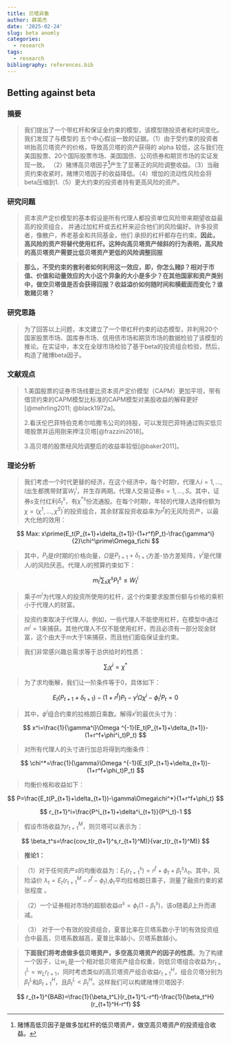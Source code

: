 ```yaml
---
title: 贝塔异象
author: 薛英杰
date: '2025-02-24'
slug: beta anomly
categories:
  - research
tags:
  - research
bibliography: references.bib
---
```


## Betting against beta

### 摘要

> 我们提出了一个带杠杆和保证金约束的模型，该模型随投资者和时间变化。我们发现了与模型的 五个中心假设一致的证据。（1）由于受约束的投资者哄抬高贝塔资产的价格，导致高贝塔的资产获得的 alpha 较低，这与我们在美国股票、20个国际股票市场、美国国债、公司债券和期货市场的实证发现一致。 （2）赌博高贝塔因子[^1]产生了显著正的风险调整收益。（3）当融资约束收紧时，赌博贝塔因子的收益降低。（4）增加的流动性风险会将beta压缩到1.（5）更大约束的投资者持有更高风险的资产。

[^1]: 赌博高低贝因子是做多加杠杆的低贝塔资产，做空高贝塔资产的投资组合收益。

### 研究问题

> 资本资产定价模型的基本假设是所有代理人都投资单位风险带来期望收益最高的投资组合， 并通过加杠杆或去杠杆来迎合他们的风险偏好。许多投资者，像散户，养老基金和共同基金，他们 承担的杠杆都存在约束。**因此，高风险的资产将替代使用杠杆。这种向高贝塔资产倾斜的行为表明，高风险的高贝塔资产需要比低贝塔资产更低的风险调整回报**

> **那么，不受约束的套利者如何利用这一效应，即，你怎么赌β？相对于市值、价值和动量效应的大小这个异象的大小是多少？在其他国家和资产类别中，做空贝塔值是否会获得回报？收益溢价如何随时间和横截面而变化？谁敢赌贝塔？**

### 研究思路

> 为了回答以上问题，本文建立了一个带杠杆约束的动态模型，并利用20个国家股票市场、国库券市场、信用债市场和期货市场的数据检验了该模型的推论。在实证中，本文在全球市场检验了基于beta的投资组合检验，然后，构造了赌博beta因子。

### 文献观点

> 1.美国股票的证券市场线要比资本资产定价模型（CAPM）更加平坦，带有借贷约束的CAPM模型比标准的CAPM模型对美股收益的解释更好[@mehrling2011; @black1972a]。
>
> 2.看沃伦巴菲特伯克希尔哈撒韦公司的持股，可以发现巴菲特通过购买低贝塔股票并运用刚来押注贝塔[@frazzini2018]。
>
> 3.高贝塔的股票经风险调整后的收益率较低[@baker2011]。

### 理论分析

> 我们考虑一个时代更替的经济，在这个经济中，每个时期$t$，代理人$i=1,\dots,I$出生都携带财富$W_t^i$，并生存两期。代理人交易证券$s=1,\dots,S$。其中，证券$s$支付红利$\delta_t^s$，有$\chi^{*s}$份流通股。在每个时期$t$，年轻的代理人选择份额为$\chi=(\chi^1,\dots,\chi^S)^\prime$的投资组合，其余财富投资收益率为$r^f$的无风险资产，以最大化他的效用：


$$
Max:  x\prime(E_t(P_{t+1}+\delta_{t+1})-(1+r^f)P_t)-\frac{\gamma^i}{2}\chi^\prime\Omega_t\chi
$$

> 其中，$P_t$是$t$时期的价格向量，$\Omega$是$P_{t+1}+\delta_{t+1}$方差-协方差矩阵，$\gamma^i$是代理人$i$的风险厌恶。代理人$i$的预算约束如下：

$$
m_t^i\sum_{s}\chi^sP^s_t\leq W^i_t
$$

> 乘子$m^i$为代理人的投资所使用的杠杆，这个约束要求股票份额与价格的乘积小于代理人的财富。


> 投资约束取决于代理人$i$。例如，一些代理人不能使用杠杆，在模型中通过$m^i=1$来捕获。其他代理人不仅不能使用杠杆，而且必须有一部分现金财富，这个由大于$m$大于1来捕获，而且他们面临保证金约束。


> 我们非常感兴趣总需求等于总供给时的性质：

$$
\sum_i\chi^i=\chi^*
$$

> 为了求均衡解，我们让一阶条件等于0，具体如下：

$$
E_t(P_{t+1}+\delta_{t+1})-(1+r^f)P_t-\gamma^i\Omega \chi^i-\phi^i_tP_t=0
$$

> 其中，$\phi^i$组合约束的拉格朗日乘数。解得$x^i$的最优头寸为：

$$
x^i=\frac{1}{\gamma^i}\Omega ^{-1}(E_t(P_{t+1}+\delta_{t+1})-(1+r^f+\phi^i_t)P_t)
$$


> 对所有代理人的头寸进行加总将得到均衡条件：

$$
\chi^*=\frac{1}{\gamma}\Omega ^{-1}(E_t(P_{t+1}+\delta_{t+1})-(1+r^f+\phi_t)P_t)
$$

> 均衡价格和收益如下：

$$
P=\frac{E_t(P_{t+1}+\delta_{t+1})-\gamma\Omega\chi^*}{1+r^f+\phi_t}
$$

$$
r_{t+1}^i=\frac{P^i_{t+1}+\delta^i_{t+1}}{P^i_t}-1
$$

> 假设市场收益为$r_{t+1}^M$，则贝塔可以表示为：

$$
\beta_t^s=\frac{cov_t(r_{t+1}^s,r_{t+1}^M)}{var_t(r_{t+1}^M)}
$$

> **推论1：**

> （1）对于任何资产$s$的均衡收益为：$E_t(r^s_{t+1})=r^f+\phi_t+\beta_t^s\lambda_t$。其中，风险溢价
$\lambda_t=E_t(r_{t+1}^M-r^f-\phi_t)$,$\phi_t$平均拉格朗日乘子，测量了融资约束的紧张程度
。

> （2）一个证券相对市场的超额收益$\alpha^s=\phi_t(1-\beta_t^s)$，该$\alpha$随着$\beta$上升而递减。


>  （3） 对于一个有效的投资组合，夏普比率在贝塔系数小于1的有效投资组合中最高，贝塔系数越高，夏普比率越小，贝塔系数越小。


> **下面我们将考虑做多低贝塔资产，多空高贝塔资产的因子的性质**。为了构建一个因子，让$w_L$是一个相对低贝塔资产组合权重，则低贝塔组合收益为$r_{t+1}^L=w_Lr_{t+1}$，同时考虑类似的高贝塔资产组合收益$r_{t+1}^H$，组合贝塔分别为$\beta_t^L$和$\beta_{t+1}^H$，且$\beta_t^L<\beta_t^H$。这样我们可以构建赌博贝塔因子:

$$
r_{t+1}^{BAB}=\frac{1}{\beta_t^L}(r_{t+1}^L-r^f)-\frac{1}{\beta_t^H}(r_{t+1}^H-r^f)
$$

